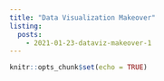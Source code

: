 ```yaml
---
title: "Data Visualization Makeover"
listing:
  posts:
    - 2021-01-23-dataviz-makeover-1
---
```


```r
knitr::opts_chunk$set(echo = TRUE)
```


